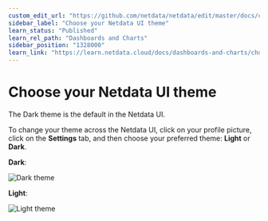 ```yaml
---
custom_edit_url: "https://github.com/netdata/netdata/edit/master/docs/cloud/manage/themes.md"
sidebar_label: "Choose your Netdata UI theme"
learn_status: "Published"
learn_rel_path: "Dashboards and Charts"
sidebar_position: "1328000"
learn_link: "https://learn.netdata.cloud/docs/dashboards-and-charts/choose-your-netdata-ui-theme"
---
```


# Choose your Netdata UI theme

The Dark theme is the default in the Netdata UI.

To change your theme across the Netdata UI, click on your profile picture, click on the **Settings**
tab, and then choose your preferred theme: **Light** or **Dark**.

**Dark**:

![Dark theme](https://github.com/netdata/netdata/assets/70198089/81addd13-28a4-425f-ae39-0f9de5199496)

**Light**:

![Light theme](https://github.com/netdata/netdata/assets/70198089/eb0fb8c1-5695-450a-8ba8-a185874e8496)

